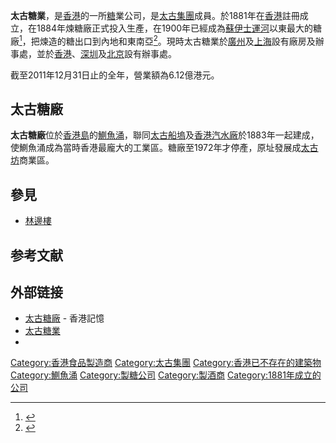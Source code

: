 {{Infobox company
| name = 太古糖業有限公司
| name_en = Taikoo Sugar Limited
| logo = 檔案:Taikoo-logo.png
| logo_size = 
| logo_caption = 
| image =  File:HK product 太古糖業 Taikoo Sugar plastic bags May-2013.JPG
| image_size = 130px
| image_caption =太古[[沙糖|沙糖]]
| native_name = 太古糖業
| native_name_lang = zh-hk
| other_name = 太古糖
| type = [[有限公司|有限公司]]
| industry = 
| foundation = 1881年
| founder = 太古集團
| area_served = 香港地區
| key_people = 
| products = 
| brands = 
| services = 
| owner = [[太古集團|太古集團]]
| ratio =
| rating = 
| homepage = http://www.taikoosugar.com/
}}

'''太古糖業'''，是[[香港|香港]]的一所[[糖|糖]]業公司，是[[太古集團|太古集團]]成員。於1881年在[[香港|香港]]註冊成立，在1884年煉糖廠正式投入生產，在1900年已經成為[[蘇伊士運河|蘇伊士運河]]以東最大的糖廠<ref>{{Cite web |url=http://www.metropop.com.hk/ |title=metropop 第79期 p.22 |accessdate=2007-10-25 |archive-date=2017-01-11 |archive-url=https://web.archive.org/web/20170111102318/http://www.metropop.com.hk/ |dead-url=no }}</ref>，把煉造的糖出口到內地和東南亞<ref>{{Cite web |url=http://www.youtube.com/watch?v=_-dsysF3geA |title=RTHK香港故事第19輯02： 百方糖醬 |accessdate=2013-01-02 |archive-date=2014-06-30 |archive-url=https://web.archive.org/web/20140630065935/http://www.youtube.com/watch?v=_-dsysF3geA |dead-url=no }}</ref>。現時太古糖業於[[廣州|廣州]]及[[上海|上海]]設有廠房及辦事處，並於[[香港|香港]]、[[深圳|深圳]]及[[北京|北京]]設有辦事處。

截至2011年12月31日止的全年，營業額為6.12億港元。

==太古糖廠==
'''太古糖廠'''位於[[香港島|香港島]]的[[鰂魚涌|鰂魚涌]]，聯同[[太古船塢|太古船塢]]及[[香港汽水廠|香港汽水廠]]於1883年一起建成，使鰂魚涌成為當時香港最龐大的工業區。糖廠至1972年才停產，原址發展成[[太古坊|太古坊]]商業區。

== 參見 ==
* [[林邊樓|林邊樓]]

==参考文献==
<div class="references-small">
<references />
</div>

==外部链接==
* [http://www.hkmemory.hk/collections/swire/about/index_cht.html 太古糖廠]{{Wayback|url=http://www.hkmemory.hk/collections/swire/about/index_cht.html |date=20180420220547 }} - 香港記憶
* [https://www.taikoosugar.com/zh-hk/pages/home 太古糖業] {{Wayback|url=https://www.taikoosugar.com/zh-hk/pages/home |date=20210602213322 }}
* {{Facebook|Taikoosugar|太古糖業}}

{{HK-corp-stub}}
{{太古集團}}

[[Category:香港食品製造商|Category:香港食品製造商]]
[[Category:太古集團|Category:太古集團]]
[[Category:香港已不存在的建築物|Category:香港已不存在的建築物]]
[[Category:鰂魚涌|Category:鰂魚涌]]
[[Category:製糖公司|Category:製糖公司]]
[[Category:製酒商|Category:製酒商]]
[[Category:1881年成立的公司|Category:1881年成立的公司]]